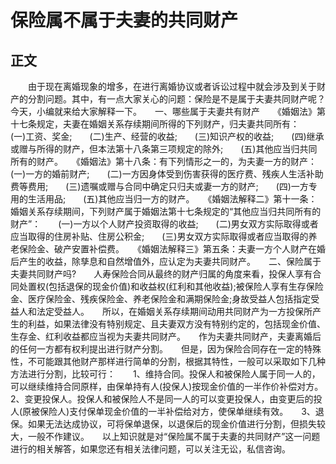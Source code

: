 # 保险属不属于夫妻的共同财产
## 正文
　　由于现在离婚现象的增多，在进行离婚协议或者诉讼过程中就会涉及到关于财产的分割问题。其中，有一点大家关心的问题：保险是不是属于夫妻共同财产呢？今天，小编就来给大家解释一下。　　一、哪些属于夫妻共有财产　　《婚姻法》第十七条规定，夫妻在婚姻关系存续期间所得的下列财产，归夫妻共同所有：　　(一)工资、奖金;　　(二)生产、经营的收益;　　(三)知识产权的收益;　　(四)继承或赠与所得的财产，但本法第十八条第三项规定的除外;　　(五)其他应当归共同所有的财产。　　《婚姻法》第十八条：有下列情形之一的，为夫妻一方的财产：　　(一)一方的婚前财产;　　(二)一方因身体受到伤害获得的医疗费、残疾人生活补助费等费用;　　(三)遗嘱或赠与合同中确定只归夫或妻一方的财产;　　(四)一方专用的生活用品;　　(五)其他应当归一方的财产。　　《婚姻法解释二》第十一条：婚姻关系存续期间，下列财产属于婚姻法第十七条规定的“其他应当归共同所有的财产”：　　(一)一方以个人财产投资取得的收益;　　(二)男女双方实际取得或者应当取得的住房补贴、住房公积金;　　(三)男女双方实际取得或者应当取得的养老保险金、破产安置补偿费。　　《婚姻法解释三》第五条：夫妻一方个人财产在婚后产生的收益，除孳息和自然增值外，应认定为夫妻共同财产。　　二、保险属于夫妻共同财产吗?　　人寿保险合同从最终的财产归属的角度来看，投保人享有合同处置权(包括退保的现金价值)和收益权(红利和其他收益);被保险人享有生存保险金、医疗保险金、残疾保险金、养老保险金和满期保险金;身故受益人包括指定受益人和法定受益人。　　所以，在婚姻关系存续期间动用共同财产为一方投保所产生的利益，如果法律没有特别规定、且夫妻双方没有特别约定的，包括现金价值、生存金、红利收益都应当视为夫妻共同财产。　　作为夫妻共同财产，夫妻离婚后的任何一方都有权利提出进行财产分割。　　但是，因为保险合同存在一定的特殊性，不可能跟其他财产那样进行简单的分割，根据其特性，一般可以采取如下几种方法进行分割，比较可行：　　1、维持合同。投保人和被保险人属于同一人的，可以继续维持合同原样，由保单持有人(投保人)按现金价值的一半作价补偿对方。　　2、变更投保人。投保人和被保险人不是同一人的可以变更投保人，由变更后的投人(原被保险人)支付保单现金价值的一半补偿给对方，使保单继续有效。　　3、退保。如果无法达成协议，可将保单退保，以退保后的现金价值进行分割，但损失较大，一般不作建议。　　以上知识就是对“保险属不属于夫妻的共同财产”这一问题进行的相关解答，如果您还有相关法律问题，可以关注无讼，私信咨询。
